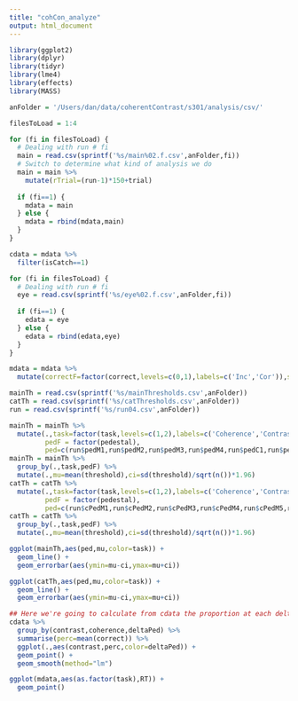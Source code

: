 ```yaml
---
title: "cohCon_analyze"
output: html_document
---
```


```r
library(ggplot2)
library(dplyr)
library(tidyr)
library(lme4)
library(effects)
library(MASS)
```


```r
anFolder = '/Users/dan/data/coherentContrast/s301/analysis/csv/'
```

```r
filesToLoad = 1:4

for (fi in filesToLoad) {
  # Dealing with run # fi
  main = read.csv(sprintf('%s/main%02.f.csv',anFolder,fi))  
  # Switch to determine what kind of analysis we do
  main = main %>% 
    mutate(rTrial=(run-1)*150+trial)
  
  if (fi==1) {
    mdata = main
  } else {
    mdata = rbind(mdata,main)
  }
}

cdata = mdata %>%
  filter(isCatch==1)

```

```r
for (fi in filesToLoad) {
  # Dealing with run # fi
  eye = read.csv(sprintf('%s/eye%02.f.csv',anFolder,fi))
  
  if (fi==1) {
    edata = eye
  } else {
    edata = rbind(edata,eye)
  }
}
```

```r
mdata = mdata %>%
  mutate(correctF=factor(correct,levels=c(0,1),labels=c('Inc','Cor')),side=factor(side,levels=c(1,2),labels=c('Left','Right')),task=factor(task,levels=c(1,2),labels=c('Coherence','Contrast')),conPedestal=factor(conPedestal),cohPedestal=factor(cohPedestal),isCatch=factor(isCatch,levels=c(0,1),labels=c('Reg','Catch')))
```

```r
mainTh = read.csv(sprintf('%s/mainThresholds.csv',anFolder))
catTh = read.csv(sprintf('%s/catThresholds.csv',anFolder))
run = read.csv(sprintf('%s/run04.csv',anFolder))
```

```r
mainTh = mainTh %>%
  mutate(.,task=factor(task,levels=c(1,2),labels=c('Coherence','Contrast')),
         pedF = factor(pedestal),
         ped=c(run$pedM1,run$pedM2,run$pedM3,run$pedM4,run$pedC1,run$pedC2,run$pedC3,run$pedC4))
mainTh = mainTh %>%
  group_by(.,task,pedF) %>%
  mutate(.,mu=mean(threshold),ci=sd(threshold)/sqrt(n())*1.96)
catTh = catTh %>%
  mutate(.,task=factor(task,levels=c(1,2),labels=c('Coherence','Contrast')),
         pedF = factor(pedestal),
         ped=c(run$cPedM1,run$cPedM2,run$cPedM3,run$cPedM4,run$cPedM5,run$cPedC1,run$cPedC2,run$cPedC3,run$cPedC4,run$cPedC5))
catTh = catTh %>%
  group_by(.,task,pedF) %>%
  mutate(.,mu=mean(threshold),ci=sd(threshold)/sqrt(n())*1.96)
```

```r
ggplot(mainTh,aes(ped,mu,color=task)) +
  geom_line() +
  geom_errorbar(aes(ymin=mu-ci,ymax=mu+ci))
```

```r
ggplot(catTh,aes(ped,mu,color=task)) +
  geom_line() +
  geom_errorbar(aes(ymin=mu-ci,ymax=mu+ci))
```

```r
## Here we're going to calculate from cdata the proportion at each deltaPed, for each pedestal, correct
cdata %>%
  group_by(contrast,coherence,deltaPed) %>%
  summarise(perc=mean(correct)) %>%
  ggplot(.,aes(contrast,perc,color=deltaPed)) +
  geom_point() +
  geom_smooth(method="lm")
```

```r
ggplot(mdata,aes(as.factor(task),RT)) +
  geom_point()
```

